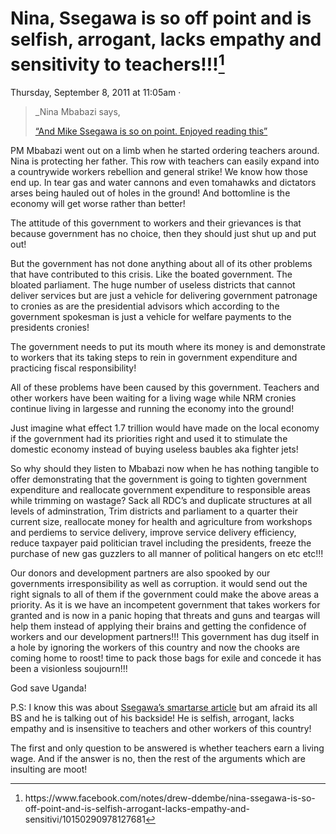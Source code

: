 # Nina, Ssegawa is so off point and is selfish, arrogant, lacks empathy and sensitivity to teachers!!!^[https://www.facebook.com/notes/drew-ddembe/nina-ssegawa-is-so-off-point-and-is-selfish-arrogant-lacks-empathy-and-sensitivi/10150290978127681]

Thursday, September 8, 2011 at 11:05am ·


> _Nina Mbabazi says,
> 
> ["And Mike Ssegawa is so on point. Enjoyed reading this"](http://www.monitor.co.ug/OpEd/Commentary/-/689364/1231620/-/12rijfnz/-/index.html)
 

PM Mbabazi went out on a limb when he started ordering teachers around. Nina is protecting her father. This row with teachers can easily expand into a countrywide workers rebellion and general strike! We know how those end up. In tear gas and water cannons and even tomahawks and dictators arses being hauled out of holes in the ground! And bottomline is the economy will get worse rather than better!

The attitude of this government to workers and their grievances is that because government has no choice, then they should just shut up and put out!

But the government has not done anything about all of its other problems that have contributed to this crisis. Like the boated government. The bloated parliament. The huge number of useless districts that cannot deliver services but are just a vehicle for delivering government patronage to cronies as are the presidential advisors which according to the government spokesman is just a vehicle for welfare payments to the presidents cronies!

The government needs to put its mouth where its money is and demonstrate to workers that its taking steps to rein in government expenditure and practicing fiscal responsibility!

All of these problems have been caused by this government. Teachers and other workers have been waiting for a living wage while NRM cronies continue living in largesse and running the economy into the ground!

Just imagine what effect 1.7 trillion would have made on the local economy if the government had its priorities right and used it to stimulate the domestic economy instead of buying useless baubles aka fighter jets!

So why should they listen to Mbabazi now when he has nothing tangible to offer demonstrating that the government is going to tighten government expenditure and reallocate government expenditure to responsible areas while trimming on wastage? Sack all RDC's and duplicate structures at all levels of adminstration, Trim districts and parliament to a quarter their current size, reallocate money for health and agriculture from workshops and perdiems to service delivery, improve service delivery efficiency, reduce taxpayer paid politician travel including the presidents, freeze the purchase of new gas guzzlers to all manner of political hangers on etc etc!!!

Our donors and development partners are also spooked by our governments irresponsibility as well as corruption. it would send out the right signals to all of them if the government could make the above areas a priority. As it is we have an incompetent government that takes workers for granted and is now in a panic hoping that threats and guns and teargas will help them instead of applying their brains and getting the confidence of workers and our development partners!!! This government has dug itself in a hole by ignoring the workers of this country and now the chooks are coming home to roost! time to pack those bags for exile and concede it has been a visionless soujourn!!!

God save Uganda!

P.S: I know this was about [Ssegawa's smartarse article](http://www.monitor.co.ug/OpEd/Commentary/-/689364/1231620/-/12rijfnz/-/index.html) but am afraid its all BS and he is talking out of his backside! He is selfish, arrogant, lacks empathy and is insensitive to teachers and other workers of this country!

The first and only question to be answered is whether teachers earn a living wage. And if the answer is no, then the rest of the arguments which are insulting are moot!
